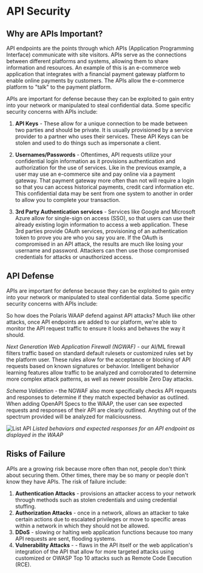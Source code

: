 # API Security

## Why are APIs Important?

API endpoints are the points through which APIs (Application Programming Interface)
communicate with site visitors. APIs serve as the connections between different platforms and
systems, allowing them to share information and resources. An example of this is an e-commerce web application that
integrates with a financial payment gateway platform to enable online payments by customers. The APIs allow the e-commerce
platform to "talk" to the payment platform.

APIs are important for defense because they can be exploited to gain entry into your network or
manipulated to steal confidential data. Some specific security concerns with APIs include:

1.	**API Keys** - These allow for a unique connection to be made between two parties and
should be private. It is usually provisioned by a service provider to a partner who uses their
services. These API Keys can be stolen and used to do things such as impersonate a
client.

2.	 **Usernames/Passwords** - Oftentimes, API requests utilize your confidential login
information as it provisions authentication and authorization for the use of services. Like in
the previous example, a user may use an e-commerce site and pay online via a payment
gateway. That payment gateway more often than not will require a login so that you can
access historical payments, credit card information etc. This confidential data may be sent
from one system to another in order to allow you to complete your transaction.

3.	**3rd Party Authentication services** - Services like Google and Microsoft Azure allow for
single-sign on access (SSO), so that users can use their already existing login information
to access a web application. These 3rd parties provide OAuth services, provisioning of an
authentication token to prove you are who you say you are. If the OAuth is compromised in
an API attack, the results are much like losing your username and password. Attackers can
then use those compromised credentials for attacks or unauthorized access.

## API Defense

APIs are important for defense because they can be exploited to gain entry into your network or
manipulated to steal confidential data. Some specific security concerns with APIs include:

So how does the Polaris WAAP defend against API attacks? Much like other attacks, once API
endpoints are added to our platform, we're able to monitor the API request traffic to ensure it
looks and behaves the way it should.

*Next Generation Web Application Firewall (NGWAF)* - our AI/ML firewall filters traffic based on
standard default rulesets or customized rules set by the platform user. These rules allow for the
acceptance or blocking of API requests based on known signatures or behavior. Intelligent
behavior learning features allow traffic to be analyzed and corroborated to determine more
complex attack patterns, as well as newer possible Zero Day attacks.

*Schema Validation* - the NGWAF also more specifically checks API requests and responses to
determine if they match expected behavior as outlined. When adding OpenAPI Specs to the
WAAP, the user can see expected requests and responses of their API are clearly outlined.
Anything out of the spectrum provided will be analyzed for maliciousness.

![List API](/img/security-center/api/api-security-list-api.png)
*Listed behaviors and expected responses for an API endpoint as displayed in the WAAP*

## Risks of Failure

APIs are a growing risk because more often than not, people don't think about securing them.
Other times, there may be so many or people don't know they have APIs. The risk of failure
include:

1.	**Authentication Attacks** - provisions an attacker access to your network through methods
such as stolen credentials and using credential stuffing.
2.	**Authorization Attacks** - once in a network, allows an attacker to take certain actions due
to escalated privileges or move to specific areas within a network in which they should not
be allowed.
3.	**DDoS** - slowing or halting web application functions because too many API requests are
sent, flooding systems.
4.	**Vulnerability Attacks** - - flaws in the API itself or the web application's integration of the API
that allow for more targeted attacks using customized or OWASP Top 10 attacks such as
Remote Code Execution (RCE).

